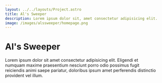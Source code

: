 ```yaml
---
layout: ../../layouts/Project.astro
title: Al's Sweeper
description: Lorem ipsum dolor sit, amet consectetur adipisicing elit. Labore modi assumenda magni est, deserunt illum nam eveniet, temporibus nesciunt doloremque expedita, mollitia porro et ipsa exercitationem. Voluptate, illo porro. Unde.
image: /images/alssweeper/homepage.png
---
```



<GridCard>

# Al's Sweeper

Lorem ipsum dolor sit amet consectetur adipisicing elit. Eligendi et numquam maxime praesentium nesciunt porro odio possimus fugit reiciendis animi saepe pariatur, doloribus ipsum amet perferendis distinctio provident vel illum.

</GridCard>
